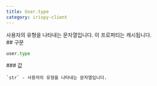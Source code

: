 ```yaml
---
title: User.type
category: irispy-client
---
```


<Section>
  사용자의 유형을 나타내는 문자열입니다. 이 프로퍼티는 캐시됩니다.
</Section>
<Section>
  ## 구문

  ~~~py
  user.type
  ~~~

  <Section>
    ### 값

    `str` - 사용자의 유형을 나타내는 문자열입니다.
  </Section>
</Section>